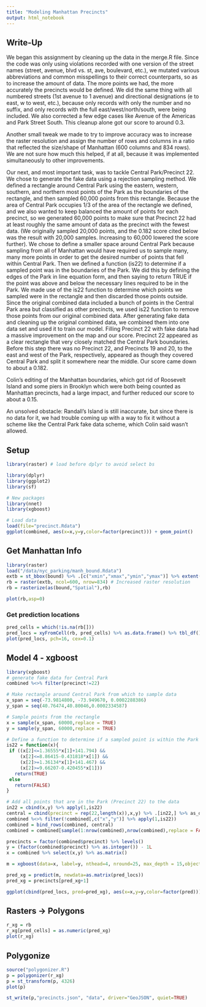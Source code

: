 ```yaml
---
title: "Modeling Manhattan Precincts"
output: html_notebook
---
```

## Write-Up
We began this assignment by cleaning up the data in the merge.R file. Since the code was only using violations recorded with one version of the street names (street, avenue, blvd vs. st, ave, boulevard, etc.), we mutated various abbreviations and common misspellings to their correct counterparts, so as to increase the amount of data. The more points we had, the more accurately the precincts would be defined. We did the same thing with all numbered streets (1st avenue to 1 avenue) and directional designations (e to east, w to west, etc.), because only records with only the number and no suffix, and only records with the full east/west/north/south, were being included. We also corrected a few edge cases like Avenue of the Americas and Park Street South. This cleanup alone got our score to around 0.3.  
    
Another small tweak we made to try to improve accuracy was to increase the raster resolution and assign the number of rows and columns in a ratio that reflected the size/shape of Manhattan (600 columns and 834 rows). We are not sure how much this helped, if at all, because it was implemented simultaneously to other improvements.
  
Our next, and most important task, was to tackle Central Park/Precinct 22. We chose to generate the fake data using a rejection sampling method. We defined a rectangle around Central Park using the eastern, western, southern, and northern most points of the Park as the boundaries of the rectangle, and then sampled 60,000 points from this rectangle. Because the area of Central Park occupies 1/3 of the area of the rectangle we defined, and we also wanted to keep balanced the amount of points for each precinct, so we generated 60,000 points to make sure that Precinct 22 had at least roughly the same amount of data as the precinct with the fewest data. (We originally sampled 20,000 points, and the 0.182 score cited below was the result with 20,000 samples. Increasing to 60,000 lowered the score further). We chose to define a smaller space around Central Park because sampling from all of Manhattan would have required us to sample many, many more points in order to get the desired number of points that fell within Central Park. Then we defined a function (is22) to determine if a sampled point was in the boundaries of the Park. We did this by defining the edges of the Park in line equation form, and then saying to return TRUE if the point was above and below the necessary lines required to be in the Park. We made use of the is22 function to determine which points we sampled were in the rectangle and then discarded those points outside. Since the original combined data included a bunch of points in the Central Park area but classified as other precincts, we used is22 function to remove those points from our original combined data. After generating fake data and cleaning up the original combined data, we combined them into one data set and used it to train our model. Filling Precinct 22 with fake data had a massive improvement on the map and our score. Precinct 22 appeared as a clear rectangle that very closely matched the Central Park boundaries. Before this step there was no Precinct 22, and Precincts 19 and 20, to the east and west of the Park, respectively, appeared as though they covered Central Park and split it somewhere near the middle. Our score came down to about a 0.182.  
  
Colin's editing of the Manhattan boundaries, which got rid of Roosevelt Island and some piers in Brooklyn which were both being counted as Manhattan precincts, had a large impact, and further reduced our score to about a 0.15.

An unsolved obstacle: Randall's Island is still inaccurate, but since there is no data for it, we had trouble coming up with a way to fix it without a scheme like the Central Park fake data scheme, which Colin said wasn't allowed. 


## Setup

```r
library(raster) # load before dplyr to avoid select bs

library(dplyr)
library(ggplot2)
library(sf)

# New packages
library(nnet)
library(xgboost)

# Load data
load(file="precinct.Rdata")
ggplot(combined, aes(x=x,y=y,color=factor(precinct))) + geom_point()
```


## Get Manhattan Info

```r
library(raster)
load("/data/nyc_parking/manh_bound.Rdata")
extb = st_bbox(bound) %>% .[c("xmin","xmax","ymin","ymax")] %>% extent()
rb = raster(extb, ncol=600, nrow=834) # Increased raster resolution 
rb = rasterize(as(bound,"Spatial"),rb)

plot(rb,asp=0)
```

### Get prediction locations

```r
pred_cells = which(!is.na(rb[]))
pred_locs = xyFromCell(rb, pred_cells) %>% as.data.frame() %>% tbl_df()
plot(pred_locs, pch=16, cex=0.1)
```

## Model 4 - xgboost

```r
library(xgboost)
# generate fake data for Central Park
combined %<>% filter(precinct!=22)

# Make rectangle around Central Park from which to sample data
x_span = seq(-73.9814800, -73.949670, 0.0002288386)
y_span = seq(40.76474,40.80046,0.0002334587)

# Sample points from the rectangle
x = sample(x_span, 60000,replace = TRUE)
y = sample(y_span, 60000,replace = TRUE)

# Define a function to determine if a sampled point is within the Park boundaries
is22 = function(x){
 if ((x[2]<=1.36555*x[1]+141.794) &&
     (x[2]<=8.86415-0.431818*x[1]) &&
     (x[2]>=1.36134*x[1]+141.467) &&
     (x[2]>=9.66207-0.420455*x[1]))
   return(TRUE)
 else
   return(FALSE)
}

# Add all points that are in the Park (Precinct 22) to the data
in22 = cbind(x,y) %>% apply(1,is22)
central = cbind(precinct = rep(22,length(x)),x,y) %>% .[in22,] %>% as_data_frame
combined %<>% filter(!combined[,c("x","y")] %>% apply(1,is22))
combined = bind_rows(combined, central)
combined = combined[sample(1:nrow(combined),nrow(combined),replace = FALSE),]

precincts = factor(combined$precinct) %>% levels()
y = (factor(combined$precinct) %>% as.integer()) - 1L
x = combined %>% select(x,y) %>% as.matrix()

m = xgboost(data=x, label=y, nthead=4, nround=25, max_depth = 15,objective="multi:softmax", num_class=length(precincts))

pred_xg = predict(m, newdata=as.matrix(pred_locs))
pred_xg = precincts[pred_xg+1]

ggplot(cbind(pred_locs, pred=pred_xg), aes(x=x,y=y,color=factor(pred))) + geom_point()
```


## Rasters -> Polygons

```r
r_xg = rb
r_xg[pred_cells] = as.numeric(pred_xg)
plot(r_xg)
```


## Polygonize

```r
source("polygonizer.R")
p = polygonizer(r_xg)
p = st_transform(p, 4326)
plot(p)

st_write(p,"precincts.json", "data", driver="GeoJSON", quiet=TRUE)
```